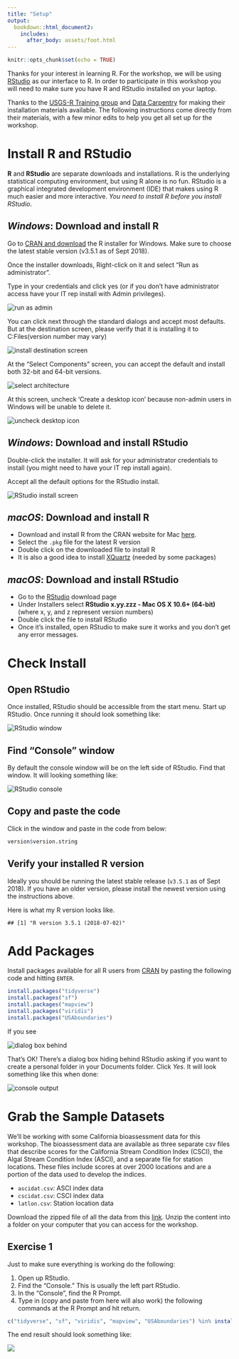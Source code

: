 ```yaml
---
title: "Setup"
output: 
  bookdown::html_document2:
    includes:
      after_body: assets/foot.html
---
```


```r
knitr::opts_chunk$set(echo = TRUE)
```


Thanks for your interest in learning R.  For the workshop, we will be using [RStudio](https://www.rstudio.com/) as our interface to R.  In order to participate in this workshop you will need to make sure you have R and RStudio installed on your laptop.

Thanks to the [USGS-R Training group](https://owi.usgs.gov/R/training.html) and [Data Carpentry](https://datacarpentry.org/R-ecology-lesson/index.html) for making their installation materials available.  The following instructions come directly from their materials, with a few minor edits to help you get all set up for the workshop.

# Install R and RStudio

**R** and **RStudio** are separate downloads and installations. R is the underlying statistical computing environment, but using R alone is no fun. RStudio is a graphical integrated development environment (IDE) that makes using R much easier and more interactive. *You need to install R before you install RStudio*.

## *Windows*: Download and install R
Go to [CRAN and download](https://cran.rstudio.com/bin/windows/base/) the R installer for Windows. Make sure to choose the latest stable version (v3.5.1 as of Sept 2018).

Once the installer downloads, Right-click on it and select "Run as administrator". 

Type in your credentials and click yes (or if you don't have administrator access have your IT rep install with Admin privileges).

![](figure/install_open_as_admin.png#inline-img "run as admin")

You can click next through the standard dialogs and accept most defaults. But at the destination
screen, please verify that it is installing it to C:\Program Files\R (version number may vary)

![](figure/install_destination.png#inline-img "install destination screen")

At the "Select Components" screen, you can accept the default and install both 32-bit and 64-bit versions.

![](figure/install_arch_window.png#inline-img "select architecture")

At this screen, uncheck 'Create a desktop icon' because non-admin users in Windows will be unable to delete it.

![](figure/install_tasks.png#inline-img "uncheck desktop icon")


## *Windows*: Download and install RStudio
[](https://www.rstudio.com/products/rstudio/download/)

Double-click the installer. It will ask for your administrator credentials to install (you might need to have your IT rep install again). 

Accept all the default options for the RStudio install.

![](figure/install_rstudio.png#inline-img "RStudio install screen")

## *macOS*: Download and install R

 - Download and install R from the CRAN website for Mac [here](https://cran.r-project.org/bin/macosx/). 
 - Select the `.pkg` file for the latest R version
 - Double click on the downloaded file to install R
 - It is also a good idea to install [XQuartz](https://www.xquartz.org/) (needed by some packages)

## *macOS*: Download and install RStudio

 - Go to the [RStudio](https://www.rstudio.com/products/rstudio/download/#download) download page
 - Under Installers select **RStudio x.yy.zzz - Mac OS X 10.6+ (64-bit)** (where x, y, and z represent version numbers)
 - Double click the file to install RStudio
 - Once it’s installed, open RStudio to make sure it works and you don’t get any error messages.


# Check Install

## Open RStudio
Once installed, RStudio should be accessible from the start menu.  Start up RStudio.  Once running it should look something like:

![](figure/rstudio.png#inline-img "RStudio window")

## Find "Console" window
By default the console window will be on the left side of RStudio.  Find that window.  It will looking something like:  

![](figure/rstudio_console.png#inline-img "RStudio console")

## Copy and paste the code
Click in the window and paste in the code from below:


```r
version$version.string
```

## Verify your installed R version

Ideally you should be running the latest stable release (`v3.5.1` as of Sept 2018). If you have an older version, please install the newest version using the instructions above.

Here is what my R version looks like.

```
## [1] "R version 3.5.1 (2018-07-02)"
```

# Add Packages

Install packages available for all R users from [CRAN](https://cran.r-project.org/) by pasting the following code and hitting `ENTER`.


```r
install.packages("tidyverse")
install.packages("sf")
install.packages("mapview")
install.packages("viridis")
install.packages("USAboundaries")
```

If you see 

![](figure/personal_library_dialog.png#inline-img "dialog box behind")

That's OK! There’s a dialog box hiding behind RStudio asking if you want to create a personal folder in your Documents folder.  Click *Yes*. It will look something like this when done:

![](figure/general_pkg_output.png#inline-img "console output")

# Grab the Sample Datasets

We'll be working with some California bioassessment data for this workshop.  The bioassessment data are available as three separate csv files that describe scores for the California Stream Condition Index (CSCI), the Algal Stream Condition Index (ASCI), and a separate file for station locations.  These files include scores at over 2000 locations and are a portion of the data used to develop the indices. 

* `ascidat.csv`: ASCI index data
* `cscidat.csv`: CSCI index data
* `latlon.csv`: Station location data

Download the zipped file of all the data from this [link](https://SCCWRP.github.io/CABW2018_R_training/data/datazip.zip).  Unzip the content into a folder on your computer that you can access for the workshop.

## Exercise 1
Just to make sure everything is working do the following:

1. Open up RStudio.
2. Find the "Console."  This is usually the left part RStudio.
3. In the "Console", find the R Prompt.
4. Type in (copy and paste from here will also work) the following commands at the R Prompt and hit return.  


```r
c("tidyverse", "sf", "viridis", "mapview", "USAboundaries") %in% installed.packages()
```

The end result should look something like:

![](figure/install_success.jpg)


